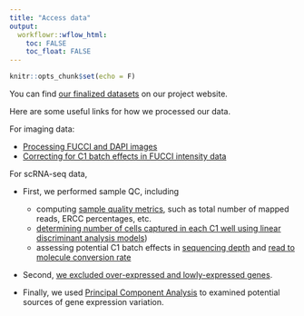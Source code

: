```yaml
---
title: "Access data"
output:
  workflowr::wflow_html:
    toc: FALSE
    toc_float: FALSE
---
```



```r
knitr::opts_chunk$set(echo = F)
```


You can find [our finalized datasets](https://jdblischak.github.io/fucci-seq/data-overview.html) on our project website.

Here are some useful links for how we processed our data.

For imaging data:

  * [Processing FUCCI and DAPI images](https://jdblischak.github.io/fucci-seq/images-process.html)
  * [Correcting for C1 batch effects in FUCCI intensity data](https://jdblischak.github.io/fucci-seq/images-normalize-anova.html)

For scRNA-seq data,

  * First, we performed sample QC, including
    * computing [sample quality metrics](https://jdblischak.github.io/fucci-seq/sampleqc.html), such as total number of mapped reads, ERCC percentages, etc.
    * [determining number of cells captured in each C1 well using linear discriminant analysis models](https://jhsiao999.github.io/peco-paper/sampleqc_lda.html))
    * assessing potential C1 batch effects in [sequencing depth](https://jdblischak.github.io/fucci-seq/totals.html) and [read to molecule conversion rate](https://jdblischak.github.io/fucci-seq/reads-v-molecules.html)
    
  * Second, [we excluded over-expressed and lowly-expressed genes](https://jdblischak.github.io/fucci-seq/gene-filtering.html). 

  * Finally, we used [Principal Component Analysis](https://jdblischak.github.io/fucci-seq/pca-tf.html) to examined potential sources of gene expression variation.






